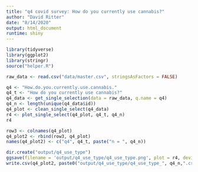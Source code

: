 ```yaml
---
title: "q4 covid survey: How do you currently use cannabis?"
author: "David Ritter"
date: "8/14/2020"
output: html_document
runtime: shiny
---
```


```r
library(tidyverse)
library(ggplot2)
library(stringr)
source("helper.R")
```

```r
raw_data <- read.csv("data/master.csv", stringsAsFactors = FALSE)
```

```r
q4 <- "How.do.you.currently.use.cannabis."
q4_t <- "How do you currently use cannabis?"
q4_data <- get_single_selection(data = raw_data, q.name = q4)
q4_n <- length(unique(q4_data$id))
q4_plot <- clean_single_select(q4_data)
r4 <- plot_single_select(q4_plot, q4_t, q4_n)
r4
```

```r
row3 <- colnames(q4_plot)
q4_plot2 <- rbind(row3, q4_plot)
names(q4_plot2) <- c("q4", q4_t, paste("n = ", q4_n))
```

```r
dir.create("output/q4_use_type")
ggsave(filename = 'output/q4_use_type/q4_use_type.png', plot = r4, device = 'png')
write.csv(q4_plot2, paste0("output/q4_use_type/q4_use_type_", q4_n,".csv"), row.names=F)
```



 